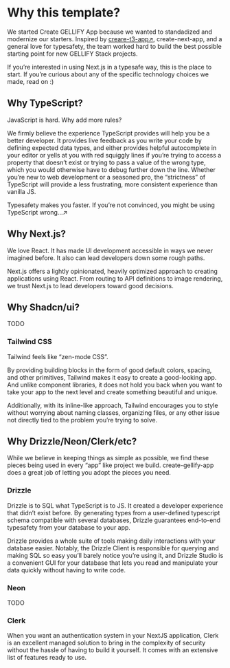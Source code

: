 # Why this template?

We started Create GELLIFY App because we wanted to standadized and modernize our starters. Inspired by [creare-t3-app↗](https://create.t3.gg/), create-next-app, and a general love for typesafety, the team worked hard to build the best possible starting point for new GELLIFY Stack projects.

If you’re interested in using Next.js in a typesafe way, this is the place to start. If you’re curious about any of the specific technology choices we made, read on :)

## Why TypeScript?

JavaScript is hard. Why add more rules?

We firmly believe the experience TypeScript provides will help you be a better developer. It provides live feedback as you write your code by defining expected data types, and either provides helpful autocomplete in your editor or yells at you with red squiggly lines if you’re trying to access a property that doesn’t exist or trying to pass a value of the wrong type, which you would otherwise have to debug further down the line. Whether you’re new to web development or a seasoned pro, the “strictness” of TypeScript will provide a less frustrating, more consistent experience than vanilla JS.

Typesafety makes you faster. If you’re not convinced, you might be using TypeScript wrong…↗

## Why Next.js?

We love React. It has made UI development accessible in ways we never imagined before. It also can lead developers down some rough paths.

Next.js offers a lightly opinionated, heavily optimized approach to creating applications using React. From routing to API definitions to image rendering, we trust Next.js to lead developers toward good decisions.

## Why Shadcn/ui?

TODO

### Tailwind CSS

Tailwind feels like “zen-mode CSS”.

By providing building blocks in the form of good default colors, spacing, and other primitives, Tailwind makes it easy to create a good-looking app. And unlike component libraries, it does not hold you back when you want to take your app to the next level and create something beautiful and unique.

Additionally, with its inline-like approach, Tailwind encourages you to style without worrying about naming classes, organizing files, or any other issue not directly tied to the problem you’re trying to solve.

## Why Drizzle/Neon/Clerk/etc?

While we believe in keeping things as simple as possible, we find these pieces being used in every “app” like project we build. create-gellify-app does a great job of letting you adopt the pieces you need.

### Drizzle

Drizzle is to SQL what TypeScript is to JS. It created a developer experience that didn’t exist before. By generating types from a user-defined typescript schema compatible with several databases, Drizzle guarantees end-to-end typesafety from your database to your app.

Drizzle provides a whole suite of tools making daily interactions with your database easier. Notably, the Drizzle Client is responsible for querying and making SQL so easy you’ll barely notice you’re using it, and Drizzle Studio is a convenient GUI for your database that lets you read and manipulate your data quickly without having to write code.

### Neon

TODO

### Clerk

When you want an authentication system in your NextJS application, Clerk is an excellent managed solution to bring in the complexity of security without the hassle of having to build it yourself. It comes with an extensive list of features ready to use.